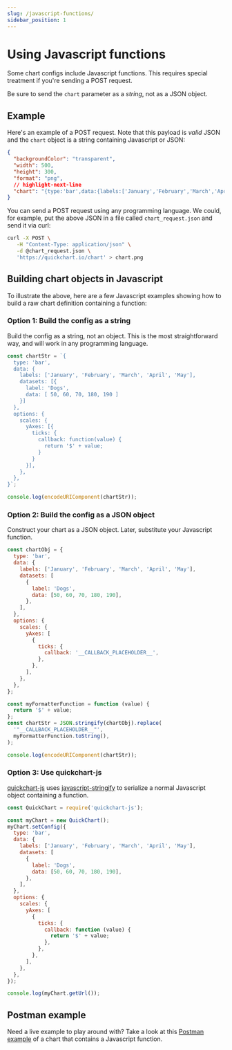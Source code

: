 ```yaml
---
slug: /javascript-functions/
sidebar_position: 1
---
```


# Using Javascript functions

Some chart configs include Javascript functions. This requires special treatment if you're sending a POST request.

Be sure to send the `chart` parameter as a _string_, not as a JSON object.

## Example

Here's an example of a POST request. Note that this payload is _valid_ JSON and the `chart` object is a string containing Javascript or JSON:

```json
{
  "backgroundColor": "transparent",
  "width": 500,
  "height": 300,
  "format": "png",
  // highlight-next-line
  "chart": "{type:'bar',data:{labels:['January','February','March','April','May'],datasets:[{label:'Dogs',data:[50,60,70,180,190]}]},options:{scales:{yAxes:[{ticks:{callback:function(value){return'$'+value;}}}]}}}"
}
```

You can send a POST request using any programming language. We could, for example, put the above JSON in a file called `chart_request.json` and send it via curl:

```bash
curl -X POST \
   -H "Content-Type: application/json" \
   -d @chart_request.json \
   'https://quickchart.io/chart' > chart.png
```

## Building chart objects in Javascript

To illustrate the above, here are a few Javascript examples showing how to build a raw chart definition containing a function:

### Option 1: Build the config as a string

Build the config as a string, not an object. This is the most straightforward way, and will work in any programming language.

```js
const chartStr = `{
  type: 'bar',
  data: {
    labels: ['January', 'February', 'March', 'April', 'May'],
    datasets: [{
      label: 'Dogs',
      data: [ 50, 60, 70, 180, 190 ]
    }]
  },
  options: {
    scales: {
      yAxes: [{
        ticks: {
          callback: function(value) {
            return '$' + value;
          }
        }
      }],
    },
  },
}`;

console.log(encodeURIComponent(chartStr));
```

### Option 2: Build the config as a JSON object

Construct your chart as a JSON object. Later, substitute your Javascript function.

```js
const chartObj = {
  type: 'bar',
  data: {
    labels: ['January', 'February', 'March', 'April', 'May'],
    datasets: [
      {
        label: 'Dogs',
        data: [50, 60, 70, 180, 190],
      },
    ],
  },
  options: {
    scales: {
      yAxes: [
        {
          ticks: {
            callback: '__CALLBACK_PLACEHOLDER__',
          },
        },
      ],
    },
  },
};

const myFormatterFunction = function (value) {
  return '$' + value;
};
const chartStr = JSON.stringify(chartObj).replace(
  '"__CALLBACK_PLACEHOLDER__"',
  myFormatterFunction.toString(),
);

console.log(encodeURIComponent(chartStr));
```

### Option 3: Use quickchart-js

[quickchart-js](https://github.com/typpo/quickchart-js) uses [javascript-stringify](https://github.com/blakeembrey/javascript-stringify) to serialize a normal Javascript object containing a function.

```js
const QuickChart = require('quickchart-js');

const myChart = new QuickChart();
myChart.setConfig({
  type: 'bar',
  data: {
    labels: ['January', 'February', 'March', 'April', 'May'],
    datasets: [
      {
        label: 'Dogs',
        data: [50, 60, 70, 180, 190],
      },
    ],
  },
  options: {
    scales: {
      yAxes: [
        {
          ticks: {
            callback: function (value) {
              return '$' + value;
            },
          },
        },
      ],
    },
  },
});

console.log(myChart.getUrl());
```

## Postman example

Need a live example to play around with? Take a look at this [Postman example](https://www.postman.com/speeding-flare-926667/workspace/quickchart-public-workspace/request/11849833-ffb00e95-690f-44e6-b979-5ec412a2e718) of a chart that contains a Javascript function.
